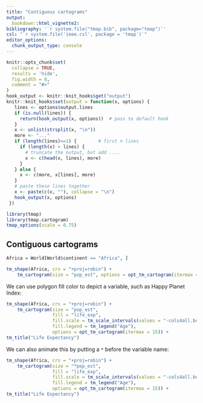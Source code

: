 ```yaml
---
title: "Contiguous cartograms"
output: 
  bookdown::html_vignette2:
bibliography: '`r system.file("tmap.bib", package="tmap")`'
csl: "`r system.file('ieee.csl', package = 'tmap')`"
editor_options: 
  chunk_output_type: console
---
```


```r
knitr::opts_chunk$set(
  collapse = TRUE,
  results = 'hide',
  fig.width = 8,
  comment = "#>"
)
hook_output <- knitr::knit_hooks$get("output")
knitr::knit_hooks$set(output = function(x, options) {
   lines <- options$output.lines
   if (is.null(lines)) {
     return(hook_output(x, options))  # pass to default hook
   }
   x <- unlist(strsplit(x, "\n"))
   more <- "..."
   if (length(lines)==1) {        # first n lines
     if (length(x) > lines) {
       # truncate the output, but add ....
       x <- c(head(x, lines), more)
     }
   } else {
     x <- c(more, x[lines], more)
   }
   # paste these lines together
   x <- paste(c(x, ""), collapse = "\n")
   hook_output(x, options)
 })

```


```r
library(tmap)
library(tmap.cartogram)
tmap_options(scale = 0.75)
```

## Contiguous cartograms

```r
Africa = World[World$continent == "Africa", ]

tm_shape(Africa, crs = "+proj=robin") +
	tm_cartogram(size = "pop_est", options = opt_tm_cartogram(itermax = 15))
```

We can use polygon fill color to depict a variable, such as Happy Planet Index:


```r
tm_shape(Africa, crs = "+proj=robin") +
	tm_cartogram(size = "pop_est", 
				 fill = "life_exp",
				 fill.scale = tm_scale_intervals(values = "-cols4all.bu_br_div"),
				 fill.legend = tm_legend("Age"),
				 options = opt_tm_cartogram(itermax = 15)) +
tm_title("Life Expectancy")
```

We can also animate this by putting a `*` before the variable name:

```r
tm_shape(Africa, crs = "+proj=robin") +
	tm_cartogram(size = "*pop_est", 
				 fill = "life_exp",
				 fill.scale = tm_scale_intervals(values = "-cols4all.bu_br_div"),
				 fill.legend = tm_legend("Age"),
				 options = opt_tm_cartogram(itermax = 15)) +
tm_title("Life Expectancy")
```
